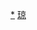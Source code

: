 <div style="position: relative" class="center">
{{Image label begin|image=Administrative Division Sanya 1.png|width={{{1|614}}}|link=}} 
{{Image label|x=2410|y=830|scale={{{1|614}}}/2790|text=[[海棠区|<span style="color: black;">'''海棠区'''</span>]]}}
{{Image label|x=2000|y=1080|scale={{{1|614}}}/2790|text=[[吉阳区|<span style="color: black;">'''吉阳区'''</span>]]}}
{{Image label|x=1330|y=660|scale={{{1|614}}}/2790|text=[[天涯区|<span style="color: black;">'''天涯区'''</span>]]}}
{{Image label|x=570|y=750|scale={{{1|614}}}/2790|text=[[崖州区|<span style="color: black;">'''崖州区'''</span>]]}}
</div>
<noinclude>
[[Category:三亚市行政区划|*]]
[[Category:中华人民共和国地级行政区划图|琼]]
</noinclude>